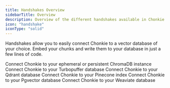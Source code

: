 ```yaml
---
title: Handshakes Overview
sidebarTitle: Overview
description: Overview of the different handshakes available in Chonkie
icon: "handshake"
iconType: "solid"
---
```

Handshakes allow you to easily connect Chonkie to a vector database of your choice.
Embed your chunks and write them to your database in just a few lines of code.

<CardGroup cols={2}>
  <Card
    title="ChromaDB Handshake"
    icon="/assets/chroma-icon.svg"
    href="/python-sdk/handshakes/chroma-handshake"
  >
  Connect Chonkie to your ephemeral or persistent ChromaDB instance
  </Card>
  <Card
    title="Turbopuffer Handshake"
    icon="/assets/turbopuffer.svg"
    href="/python-sdk/handshakes/turbopuffer-handshake"
  >
  Connect Chonkie to your Turbopuffer database
  </Card>
  <Card
    title="Qdrant Handshake"
    icon="/assets/qdrant-logo.svg"
    href="/python-sdk/handshakes/qdrant-handshake"
  >
    Connect Chonkie to your Qdrant database
  </Card>
  <Card
  title="Pinecone Handshake"
  icon="/assets/pinecone.png"
  href="/python-sdk/handshakes/pinecone-handshake"
>
  Connect Chonkie to your Pinecone index
</Card>
<Card
  title="Pgvector Handshake"
  icon="/assets/pgvector.png"
  href="/python-sdk/handshakes/pgvector-handshake"
  >
    Connect Chonkie to your Pgvector database
  </Card>
  <Card
  title="Weaviate Handshake"
  icon="/assets/weaviate.png"
  href="/python-sdk/handshakes/weaviate-handshake"
  >
    Connect Chonkie to your Weaviate database
  </Card>
</CardGroup>
